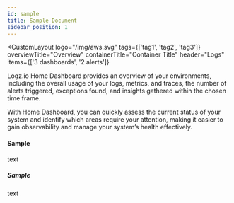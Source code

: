 ```yaml
---
id: sample
title: Sample Document
sidebar_position: 1
---
```



<Tags tags={frontMatter.tags} />


<CustomLayout
  logo="/img/aws.svg"
  tags={['tag1', 'tag2', 'tag3']}
  overviewTitle="Overview"
  containerTitle="Container Title"
  header="Logs"
  items={['3 dashboards', '2 alerts']}
>
  Logz.io Home Dashboard provides an overview of your environments, including the overall usage of your logs, metrics, and traces, the number of alerts triggered, exceptions found, and insights gathered within the chosen time frame.

With Home Dashboard, you can quickly assess the current status of your system and identify which areas require your attention, making it easier to gain observability and manage your system’s health effectively.

</CustomLayout>

















#### Sample

text

##### Sample

text
